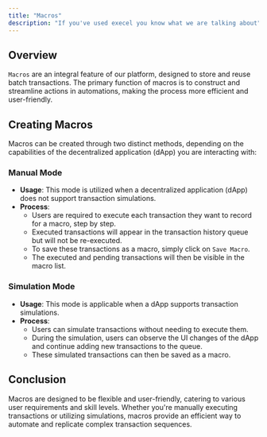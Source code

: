 ```yaml
---
title: "Macros"
description: "If you've used execel you know what we are talking about"
---
```


## Overview

`Macros` are an integral feature of our platform, designed to store and reuse batch transactions. The primary function of macros is to construct and streamline actions in automations, making the process more efficient and user-friendly.

## Creating Macros

Macros can be created through two distinct methods, depending on the capabilities of the decentralized application (dApp) you are interacting with:

### Manual Mode

- **Usage**: This mode is utilized when a decentralized application (dApp) does not support transaction simulations.
- **Process**:
  - Users are required to execute each transaction they want to record for a macro, step by step.
  - Executed transactions will appear in the transaction history queue but will not be re-executed.
  - To save these transactions as a macro, simply click on `Save Macro`.
  - The executed and pending transactions will then be visible in the macro list.

### Simulation Mode

- **Usage**: This mode is applicable when a dApp supports transaction simulations.
- **Process**:
  - Users can simulate transactions without needing to execute them.
  - During the simulation, users can observe the UI changes of the dApp and continue adding new transactions to the queue.
  - These simulated transactions can then be saved as a macro.

## Conclusion

Macros are designed to be flexible and user-friendly, catering to various user requirements and skill levels. Whether you're manually executing transactions or utilizing simulations, macros provide an efficient way to automate and replicate complex transaction sequences.
